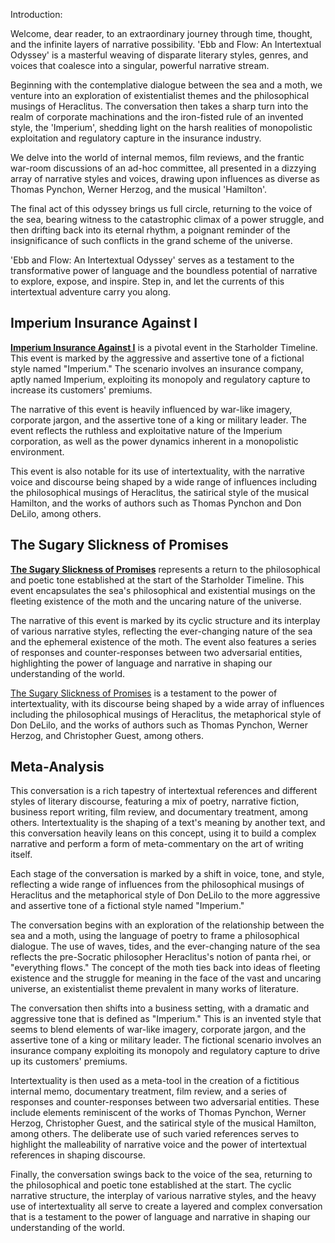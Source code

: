 Introduction:

Welcome, dear reader, to an extraordinary journey through time, thought, and the infinite layers of narrative possibility. 'Ebb and Flow: An Intertextual Odyssey' is a masterful weaving of disparate literary styles, genres, and voices that coalesce into a singular, powerful narrative stream.

Beginning with the contemplative dialogue between the sea and a moth, we venture into an exploration of existentialist themes and the philosophical musings of Heraclitus. The conversation then takes a sharp turn into the realm of corporate machinations and the iron-fisted rule of an invented style, the 'Imperium', shedding light on the harsh realities of monopolistic exploitation and regulatory capture in the insurance industry.

We delve into the world of internal memos, film reviews, and the frantic war-room discussions of an ad-hoc committee, all presented in a dizzying array of narrative styles and voices, drawing upon influences as diverse as Thomas Pynchon, Werner Herzog, and the musical 'Hamilton'.

The final act of this odyssey brings us full circle, returning to the voice of the sea, bearing witness to the catastrophic climax of a power struggle, and then drifting back into its eternal rhythm, a poignant reminder of the insignificance of such conflicts in the grand scheme of the universe.

'Ebb and Flow: An Intertextual Odyssey' serves as a testament to the transformative power of language and the boundless potential of narrative to explore, expose, and inspire. Step in, and let the currents of this intertextual adventure carry you along.

## Imperium Insurance Against I
**[Imperium Insurance Against I](imperium-insurance-against-i)** is a pivotal event in the Starholder Timeline. This event is marked by the aggressive and assertive tone of a fictional style named "Imperium." The scenario involves an insurance company, aptly named Imperium, exploiting its monopoly and regulatory capture to increase its customers' premiums.

The narrative of this event is heavily influenced by war-like imagery, corporate jargon, and the assertive tone of a king or military leader. The event reflects the ruthless and exploitative nature of the Imperium corporation, as well as the power dynamics inherent in a monopolistic environment.

This event is also notable for its use of intertextuality, with the narrative voice and discourse being shaped by a wide range of influences including the philosophical musings of Heraclitus, the satirical style of the musical Hamilton, and the works of authors such as Thomas Pynchon and Don DeLilo, among others.

## The Sugary Slickness of Promises
**[The Sugary Slickness of Promises](the-sugary-slickness-of-promises)** represents a return to the philosophical and poetic tone established at the start of the Starholder Timeline. This event encapsulates the sea's philosophical and existential musings on the fleeting existence of the moth and the uncaring nature of the universe.

The narrative of this event is marked by its cyclic structure and its interplay of various narrative styles, reflecting the ever-changing nature of the sea and the ephemeral existence of the moth. The event also features a series of responses and counter-responses between two adversarial entities, highlighting the power of language and narrative in shaping our understanding of the world.

[The Sugary Slickness of Promises](the-sugary-slickness-of-promises) is a testament to the power of intertextuality, with its discourse being shaped by a wide array of influences including the philosophical musings of Heraclitus, the metaphorical style of Don DeLilo, and the works of authors such as Thomas Pynchon, Werner Herzog, and Christopher Guest, among others.

## Meta-Analysis
This conversation is a rich tapestry of intertextual references and different styles of literary discourse, featuring a mix of poetry, narrative fiction, business report writing, film review, and documentary treatment, among others. Intertextuality is the shaping of a text's meaning by another text, and this conversation heavily leans on this concept, using it to build a complex narrative and perform a form of meta-commentary on the art of writing itself.

Each stage of the conversation is marked by a shift in voice, tone, and style, reflecting a wide range of influences from the philosophical musings of Heraclitus and the metaphorical style of Don DeLilo to the more aggressive and assertive tone of a fictional style named "Imperium."

The conversation begins with an exploration of the relationship between the sea and a moth, using the language of poetry to frame a philosophical dialogue. The use of waves, tides, and the ever-changing nature of the sea reflects the pre-Socratic philosopher Heraclitus's notion of panta rhei, or "everything flows." The concept of the moth ties back into ideas of fleeting existence and the struggle for meaning in the face of the vast and uncaring universe, an existentialist theme prevalent in many works of literature.

The conversation then shifts into a business setting, with a dramatic and aggressive tone that is defined as "Imperium." This is an invented style that seems to blend elements of war-like imagery, corporate jargon, and the assertive tone of a king or military leader. The fictional scenario involves an insurance company exploiting its monopoly and regulatory capture to drive up its customers' premiums.

Intertextuality is then used as a meta-tool in the creation of a fictitious internal memo, documentary treatment, film review, and a series of responses and counter-responses between two adversarial entities. These include elements reminiscent of the works of Thomas Pynchon, Werner Herzog, Christopher Guest, and the satirical style of the musical Hamilton, among others. The deliberate use of such varied references serves to highlight the malleability of narrative voice and the power of intertextual references in shaping discourse.

Finally, the conversation swings back to the voice of the sea, returning to the philosophical and poetic tone established at the start. The cyclic narrative structure, the interplay of various narrative styles, and the heavy use of intertextuality all serve to create a layered and complex conversation that is a testament to the power of language and narrative in shaping our understanding of the world.
